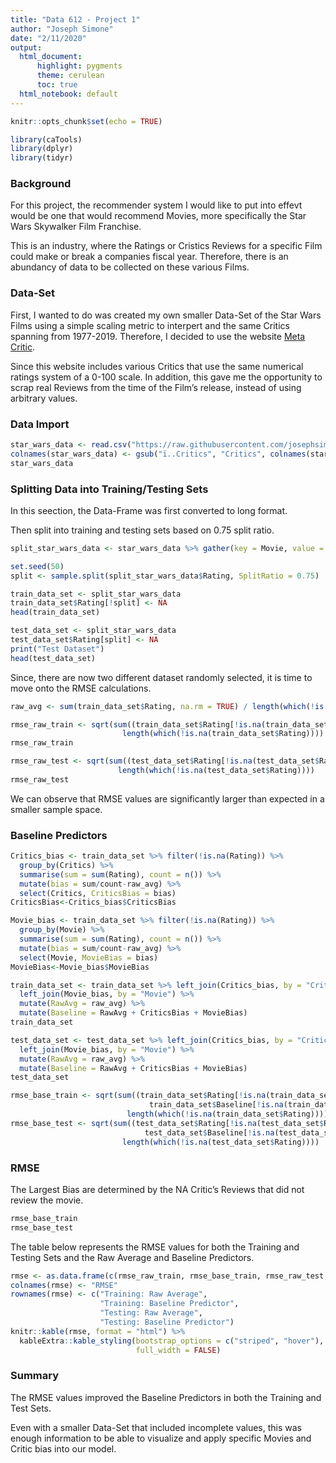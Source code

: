 ---
title: "Data 612 - Project 1"
author: "Joseph Simone"
date: "2/11/2020"
output:
  html_document:
      highlight: pygments
      theme: cerulean
      toc: true
  html_notebook: default
---

```{r setup, include=FALSE}
knitr::opts_chunk$set(echo = TRUE)
```

<STYLE>
table {
    border: 1px solid black;
}
th {
    background-color: rgb(12, 99, 204);
    color: white;
    font-weight: bold;
    padding: 20px 30px;
}
tr:nth-child(even) {
    background-color: rgb(220,220,220);
}
tr:nth-child(odd) {
    background-color: rgb(184, 174, 174);
}
</STYLE>


```{r, message=FALSE, warning= FALSE}
library(caTools)  
library(dplyr)
library(tidyr)
```


### Background

For this project, the recommender system I would like to put into effevt would be one that would recommend Movies, more specifically the Star Wars Skywalker Film Franchise. 

This is an industry, where the Ratings or Cristics Reviews for a specific Film could make or break a companies fiscal year. Therefore, there is an abundancy of data to be collected on these various Films. 

### Data-Set

First, I wanted to do was created my own smaller Data-Set of the Star Wars Films using a simple scaling metric to interpert and the same Critics spanning from 1977-2019. Therefore, I decided to use the website [Meta Critic](http://www.metacritic.com). 

Since this website includes various Critics that use the same numerical ratings system of a 0-100 scale. In addition, this gave me the opportunity to scrap real Reviews from the time of the Film's release, instead of using arbitrary values.

### Data Import

```{r section1}
star_wars_data <- read.csv("https://raw.githubusercontent.com/josephsimone/Data-612/master/project_1/star_wars_critic_ratings.csv")  
colnames(star_wars_data) <- gsub("ï..Critics", "Critics", colnames(star_wars_data))
star_wars_data
```


### Splitting Data into Training/Testing Sets 

In this seection, the Data-Frame was first converted to long format. 

Then split into training and testing sets based on 0.75 split ratio.

```{r section2}
split_star_wars_data <- star_wars_data %>% gather(key = Movie, value = Rating, -Critics)
```


```{r section3}
set.seed(50)
split <- sample.split(split_star_wars_data$Rating, SplitRatio = 0.75)
```


```{r section4}
train_data_set <- split_star_wars_data
train_data_set$Rating[!split] <- NA
head(train_data_set)
```


```{r section5}
test_data_set <- split_star_wars_data
test_data_set$Rating[split] <- NA
print("Test Dataset")
head(test_data_set)
```

Since, there are now two different dataset randomly selected, it is time to move onto the RMSE calculations.


```{r section6}
raw_avg <- sum(train_data_set$Rating, na.rm = TRUE) / length(which(!is.na(train_data_set$Rating)))

rmse_raw_train <- sqrt(sum((train_data_set$Rating[!is.na(train_data_set$Rating)] - raw_avg)^2) /
                         length(which(!is.na(train_data_set$Rating))))
rmse_raw_train
```


```{r section7}
rmse_raw_test <- sqrt(sum((test_data_set$Rating[!is.na(test_data_set$Rating)] - raw_avg)^2) /
                        length(which(!is.na(test_data_set$Rating))))
rmse_raw_test
```

We can observe that RMSE values are significantly larger than expected in a smaller sample space.

### Baseline Predictors

```{r section8}
Critics_bias <- train_data_set %>% filter(!is.na(Rating)) %>% 
  group_by(Critics) %>%
  summarise(sum = sum(Rating), count = n()) %>% 
  mutate(bias = sum/count-raw_avg) %>%
  select(Critics, CriticsBias = bias)
CriticsBias<-Critics_bias$CriticsBias
```


```{r section9}
Movie_bias <- train_data_set %>% filter(!is.na(Rating)) %>% 
  group_by(Movie) %>%
  summarise(sum = sum(Rating), count = n()) %>% 
  mutate(bias = sum/count-raw_avg) %>%
  select(Movie, MovieBias = bias)
MovieBias<-Movie_bias$MovieBias
```


```{r section10}
train_data_set <- train_data_set %>% left_join(Critics_bias, by = "Critics") %>%
  left_join(Movie_bias, by = "Movie") %>%
  mutate(RawAvg = raw_avg) %>%
  mutate(Baseline = RawAvg + CriticsBias + MovieBias)
train_data_set
```


```{r section11}
test_data_set <- test_data_set %>% left_join(Critics_bias, by = "Critics") %>%
  left_join(Movie_bias, by = "Movie") %>%
  mutate(RawAvg = raw_avg) %>%
  mutate(Baseline = RawAvg + CriticsBias + MovieBias)
test_data_set
```


```{r section12}
rmse_base_train <- sqrt(sum((train_data_set$Rating[!is.na(train_data_set$Rating)] - 
                               train_data_set$Baseline[!is.na(train_data_set$Rating)])^2) /
                          length(which(!is.na(train_data_set$Rating))))
rmse_base_test <- sqrt(sum((test_data_set$Rating[!is.na(test_data_set$Rating)] - 
                              test_data_set$Baseline[!is.na(test_data_set$Rating)])^2) /
                         length(which(!is.na(test_data_set$Rating))))
```

### RMSE

The Largest Bias are determined by the NA Critic's Reviews that did not review the movie.


```{r section13}
rmse_base_train
rmse_base_test
```


The table below represents the RMSE values for both the Training and Testing Sets and the Raw Average and Baseline Predictors.


```{r echo = FALSE}
rmse <- as.data.frame(c(rmse_raw_train, rmse_base_train, rmse_raw_test, rmse_base_test))
colnames(rmse) <- "RMSE"
rownames(rmse) <- c("Training: Raw Average",
                    "Training: Baseline Predictor",
                    "Testing: Raw Average",
                    "Testing: Baseline Predictor")
knitr::kable(rmse, format = "html") %>%
  kableExtra::kable_styling(bootstrap_options = c("striped", "hover"), 
                            full_width = FALSE)
```

### Summary

The RMSE values improved  the Baseline Predictors in both the Training and Test Sets. 

Even with a smaller Data-Set that included incomplete values, this was enough information to be able to visualize and apply specific Movies and Critic bias into our model.
